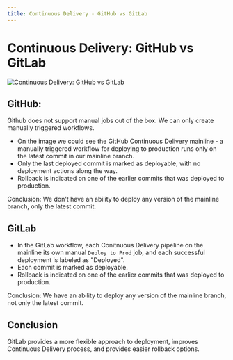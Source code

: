 ```yaml
---
title: Continuous Delivery - GitHub vs GitLab
---
```


# Continuous Delivery: GitHub vs GitLab

![Continuous Delivery: GitHub vs GitLab](/img/cd-github-vs-gitlab.png)

## GitHub:

Github does not support manual jobs out of the box. We can only create manually triggered workflows.

- On the image we could see the GitHub Continuous Delivery mainline - a manually triggered workflow for deploying to production runs only on the latest commit in our mainline branch.
- Only the last deployed commit is marked as deployable, with no deployment actions along the way.
- Rollback is indicated on one of the earlier commits that was deployed to production.

Conclusion: We don't have an ability to deploy any version of the mainline branch, only the latest commit.

## GitLab

- In the GitLab workflow, each Conitnuous Delivery pipeline on the mainline its own manual `Deploy to Prod` job, and each successful deployment is labeled as "Deployed".
- Each commit is marked as deployable.
- Rollback is indicated on one of the earlier commits that was deployed to production.

Conclusion: We have an ability to deploy any version of the mainline branch, not only the latest commit.

## Conclusion

GitLab provides a more flexible approach to deployment, improves Continuous Delivery process, and provides easier rollback options.
